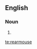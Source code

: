 ==English==

===Noun===
{{en-noun|rearmice}}

# {{alternative form of|reremouse|lang=en}}

[[te:rearmouse]]